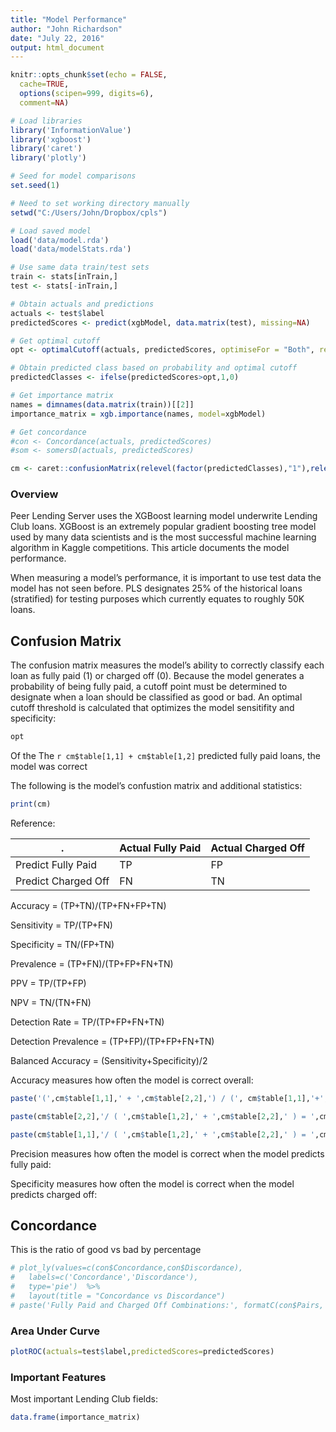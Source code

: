 ```yaml
---
title: "Model Performance"
author: "John Richardson"
date: "July 22, 2016"
output: html_document
---
```


```r
knitr::opts_chunk$set(echo = FALSE, 
  cache=TRUE, 
  options(scipen=999, digits=6),
  comment=NA)
```

```r

# Load libraries
library('InformationValue')
library('xgboost')
library('caret')
library('plotly')

# Seed for model comparisons
set.seed(1)

# Need to set working directory manually
setwd("C:/Users/John/Dropbox/cpls")

# Load saved model
load('data/model.rda')
load('data/modelStats.rda')

# Use same data train/test sets
train <- stats[inTrain,]
test <- stats[-inTrain,]

# Obtain actuals and predictions
actuals <- test$label
predictedScores <- predict(xgbModel, data.matrix(test), missing=NA)

# Get optimal cutoff 
opt <- optimalCutoff(actuals, predictedScores, optimiseFor = "Both", returnDiagnostics = F)

# Obtain predicted class based on probability and optimal cutoff
predictedClasses <- ifelse(predictedScores>opt,1,0)

# Get importance matrix
names = dimnames(data.matrix(train))[[2]]
importance_matrix = xgb.importance(names, model=xgbModel)

# Get concordance
#con <- Concordance(actuals, predictedScores)
#som <- somersD(actuals, predictedScores)

cm <- caret::confusionMatrix(relevel(factor(predictedClasses),"1"),relevel(factor(actuals),'1'))
```

### Overview

Peer Lending Server uses the XGBoost learning model underwrite Lending Club loans. XGBoost is an extremely popular gradient boosting tree model used by many data scientists and is the most successful machine learning algorithm in Kaggle competitions.  This article documents the model performance.

When measuring a model's performance, it is important to use test data the model has not seen before.  PLS  designates 25% of the historical loans (stratified) for testing purposes which currently equates to roughly 50K loans.  

## Confusion Matrix

The confusion matrix measures the model's ability to correctly classify each loan as fully paid (1) or charged off (0).  Because the model generates a probability of being fully paid, a cutoff point must be determined to designate when a loan should be classified as good or bad.  An optimal cutoff threshold is calculated that optimizes the model sensitifity and specificity:

```r
opt
```

Of the The `r cm$table[1,1] + cm$table[1,2]` predicted fully paid loans, the model was correct


The following is the model's confustion matrix and additional statistics:

```r
print(cm)
```

Reference:

.         | Actual Fully Paid | Actual Charged Off
--------- | ---------- | --------
Predict Fully Paid | TP | FP
Predict Charged Off | FN | TN

Accuracy = (TP+TN)/(TP+FN+FP+TN)

Sensitivity = TP/(TP+FN)

Specificity = TN/(FP+TN)

Prevalence = (TP+FN)/(TP+FP+FN+TN)

PPV = TP/(TP+FP)

NPV = TN/(TN+FN)

Detection Rate = TP/(TP+FP+FN+TN)

Detection Prevalence = (TP+FP)/(TP+FP+FN+TN)

Balanced Accuracy = (Sensitivity+Specificity)/2








Accuracy measures how often the model is correct overall:
```r
paste('(',cm$table[1,1],' + ',cm$table[2,2],') / (', cm$table[1,1],'+',cm$table[1,2],'+',cm$table[2,1],'+',cm$table[2,2],') = ',cm$overall[1])
```


```r
paste(cm$table[2,2],'/ ( ',cm$table[1,2],' + ',cm$table[2,2],' ) = ',cm$byClass[1])
```


```r
paste(cm$table[1,1],'/ ( ',cm$table[1,2],' + ',cm$table[2,2],' ) = ',cm$byClass[2])
```


Precision measures how often the model is correct when the model predicts fully paid:


Specificity measures how often the model is correct when the model predicts charged off:

## Concordance

This is the ratio of good vs bad by percentage

```r
# plot_ly(values=c(con$Concordance,con$Discordance),
#   labels=c('Concordance','Discordance'),
#   type='pie')  %>%
#   layout(title = "Concordance vs Discordance")
# paste('Fully Paid and Charged Off Combinations:', formatC(con$Pairs, format="d", big.mark=','))

```


### Area Under Curve

```r
plotROC(actuals=test$label,predictedScores=predictedScores)
```

### Important Features

Most important Lending Club fields:

```r
data.frame(importance_matrix)
```



